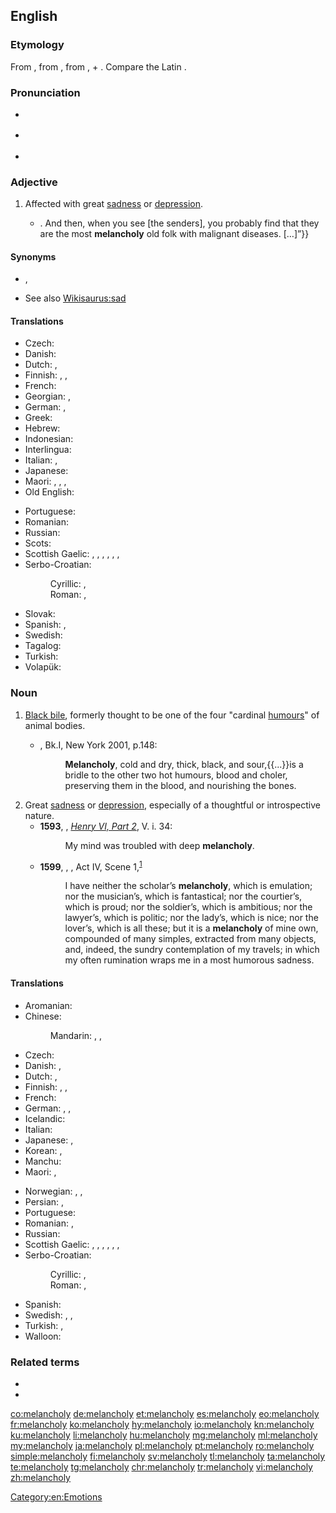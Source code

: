 ==English==

===Etymology===
From {{etyl|fro|en}} {{m|fro|melancolie}}, from {{etyl|grc|en}} {{m|grc|μελαγχολία||[[atrabiliousness]]}}, from {{m|grc|μέλας|}}, {{m|grc|μελαν-||black, dark, murky}} + {{m|grc|χολή||bile}}. Compare the Latin {{m|la|ātra bīlis||black bile}}.

===Pronunciation===
* {{a|UK}} {{IPA|/ˈmelənkəli/|lang=en}}
* {{a|US}} {{IPA|/ˈmɛl.ənˌkɑl.i/|lang=en}}
* {{audio|En-us-melancholy.ogg|Audio (US)|lang=en}}

===Adjective===
{{en-adj}}

# Affected with great [[sadness]] or [[depression]].
#: {{ux|en|'''Melancholy''' people don't talk much.}}
#* {{quote-book|year=1922|author={{w|Ben Travers}}|title={{w|A Cuckoo in the Nest}}
|chapter=1|url=http://openlibrary.org/works/OL1521052W
|passage=“[…] the awfully hearty sort of Christmas cards that people do send to other people that they don't know at all well. You know. The kind that have mottoes{{...}}. And then, when you see [the senders], you probably find that they are the most '''melancholy''' old folk with malignant diseases. […]”}}

====Synonyms====
* {{sense|thoughtful sadness}} {{l|en|wistful}}, {{l|en|melancholic}}
* See also [[Wikisaurus:sad]]

====Translations====
{{trans-top|Affected with sadness or depression}}
* Czech: {{t+|cs|melancholický}}
* Danish: {{t|da|melankolsk}}
* Dutch: {{t+|nl|melancholisch}}, {{t+|nl|droevig}}
* Finnish: {{t+|fi|melankolinen}}, {{t+|fi|apea}}, {{t|fi|surumielinen}}
* French: {{t+|fr|mélancolique}}
* Georgian: {{t|ka|ნაღვლიანი}}, {{t|ka|სევდიანი}}
* German: {{t+|de|melancholisch}}, {{t|de|schwermütig}}
* Greek: {{t+|el|μελαγχολία}}
* Hebrew: {{t|he|דכדוך|tr=dikhdókh}}
* Indonesian: {{t+|id|melankolis}}
* Interlingua: {{t|ia|melancholia}}
* Italian: {{t|it|melancolico}}, {{t+|it|malinconico}}
* Japanese: {{t+|ja|憂鬱|tr=yūutsu}}
* Maori: {{t|mi|kainatu}}, {{t|mi|matapōuri}}, {{t|mi|ruku popoi}}, {{t|mi|rāwakiwaki}}
* Old English: {{t|ang|drēoriġ}}
{{trans-mid}}
* Portuguese: {{t+|pt|melancólico}}
* Romanian: {{t+|ro|melancolic}}
* Russian: {{t+|ru|меланхоли́чный}}
* Scots: {{t|sco|dowie}}
* Scottish Gaelic: {{t|gd|mulad|m}}, {{t|gd|èislean|m}}, {{t|gd|dòlasachd|f}}, {{t|gd|tùirse|f}}, {{t|gd|dubhachas|m}}, {{t|gd|cianalas|m}}, {{t|gd|truime|f}}
* Serbo-Croatian:
*: Cyrillic: {{t|sh|снужденост|f}}, {{t|sh|утученост|f}}
*: Roman: {{t+|sh|snuždenost|f}}, {{t+|sh|utučenost|f}}
* Slovak: {{t|sk|melanchólia}}
* Spanish: {{t+|es|melancólico|m}}, {{t+|es|melancólica|f}}
* Swedish: {{t+|sv|melankolisk}}
* Tagalog: {{t|tl|lukulok}}
* Turkish: {{t+|tr|melankolik}}
* Volapük: {{t+|vo|glumaladäl}}
{{trans-bottom}}

===Noun===
{{en-noun|~|melancholies}}

# {{lb|en|historical}} [[black bile|Black bile]], formerly thought to be one of the four "cardinal [[humours]]" of animal bodies.
#* {{RQ:RBrtn AntmyMlncly}}, Bk.I, New York 2001, p.148:
#*: '''Melancholy''', cold and dry, thick, black, and sour,{{...}}is a bridle to the other two hot humours, blood and choler, preserving them in the blood, and nourishing the bones.
# Great [[sadness]] or [[depression]], especially of a thoughtful or introspective nature.
#* '''1593''', {{w|William Shakespeare}}, ''[[s:The Second Part of King Henry the Sixth|Henry VI, Part 2]]'', V. i. 34:
#*: My mind was troubled with deep '''melancholy'''.
#* '''1599''', {{w|William Shakespeare}}, ''{{w|As You Like It}}'', Act IV, Scene 1,<sup>[http://www.opensourceshakespeare.org/views/plays/play_view.php?WorkID=asyoulikeit&Scope=entire&pleasewait=1&msg=pl]</sup>
#*: I have neither the scholar’s '''melancholy''', which is emulation; nor the musician’s, which is fantastical; nor the courtier’s, which is proud; nor the soldier’s, which is ambitious; nor the lawyer’s, which is politic; nor the lady’s, which is nice; nor the lover’s, which is all these; but it is a '''melancholy''' of mine own, compounded of many simples, extracted from many objects, and, indeed, the sundry contemplation of my travels; in which my often rumination wraps me in a most humorous sadness.

====Translations====
{{trans-top|Sadness or depression}}
* Aromanian: {{t|rup|milanculii|f}}
* Chinese:
*: Mandarin: {{t+|cmn|憂鬱|sc=Hani}}, {{t+|cmn|忧郁|tr=yōuyù|sc=Hani}}, {{t+|cmn|悲哀|tr=bēi'āi|sc=Hani}}
* Czech: {{t+|cs|melancholie|f}}
* Danish: {{t+|da|melankoli}}, {{t|da|vemod|n}}
* Dutch: {{t+|nl|melancholie}}, {{t+|nl|weemoed|m}}
* Finnish: {{t+|fi|melankolia}}, {{t+|fi|apeus}}, {{t+|fi|surumielisyys}}
* French: {{t+|fr|mélancolie|f}}
* German: {{t+|de|Melancholie|f}}, {{t+|de|Schwermut|f}}, {{t+|de|Wehmut|f}}
* Icelandic: {{t+|is|þunglyndi|n}}
* Italian: {{t+|it|malinconia|f}}
* Japanese: {{t+|ja|憂鬱|tr=yūutsu}}, {{t+|ja|鬱病|tr=utsubyō}}
* Korean: {{t+|ko|우울}}, {{t|ko|침울}}
* Manchu: {{t|mnc|ᠠᡴᠠᠴᡠᠨ|tr=akacun}}
* Maori: {{t|mi|kainatu}}, {{t|mi|rāwakiwaki}}
{{trans-mid}}
* Norwegian: {{t|no|melankoli|m}}, {{t|no|tungsinn}}, {{t|no|svartsyn}}
* Persian: {{t+|fa|مالیخولیا|tr=mâlixuliyâ|sc=fa-Arab}}, {{t|fa|مالنخولیا|tr=mâlenxuliyâ|sc=fa-Arab}}
* Portuguese: {{t+|pt|melancolia|f}}
* Romanian: {{t+|ro|melancolie|f}}, {{t+|ro|tristețe|f}}
* Russian: {{t+|ru|меланхо́лия|f}}
* Scottish Gaelic: {{t|gd|dòlasachd|f}}, {{t|gd|mulad|m}}, {{t|gd|èislean|m}}, {{t|gd|cianalas|m}}, {{t|gd|tùirse|f}}, {{t|gd|truime|f}}, {{t|gd|dubhachas|m}}
* Serbo-Croatian:
*: Cyrillic: {{t|sh|мелахолија|f}}, {{t|sh|меланколија|f}}
*: Roman: {{t+|sh|melanhòlija|f}}, {{t+|sh|melankòlija|f}}
* Spanish: {{t+|es|melancolía|f}}
* Swedish: {{t+|sv|melankoli|c}}, {{t+|sv|svårmod|n}}, {{t+|sv|vemod|n}}
* Turkish: {{t+|tr|melankoli}}, {{t+|tr|hüzün}}
* Walloon: {{t+|wa|miråcoleye|f}}
{{trans-bottom}}

===Related terms===
* {{l|en|melancholic}}
* {{l|en|sadness}}

[[Category:en:Emotions]]

[[co:melancholy]]
[[de:melancholy]]
[[et:melancholy]]
[[es:melancholy]]
[[eo:melancholy]]
[[fr:melancholy]]
[[ko:melancholy]]
[[hy:melancholy]]
[[io:melancholy]]
[[kn:melancholy]]
[[ku:melancholy]]
[[li:melancholy]]
[[hu:melancholy]]
[[mg:melancholy]]
[[ml:melancholy]]
[[my:melancholy]]
[[ja:melancholy]]
[[pl:melancholy]]
[[pt:melancholy]]
[[ro:melancholy]]
[[simple:melancholy]]
[[fi:melancholy]]
[[sv:melancholy]]
[[tl:melancholy]]
[[ta:melancholy]]
[[te:melancholy]]
[[tg:melancholy]]
[[chr:melancholy]]
[[tr:melancholy]]
[[vi:melancholy]]
[[zh:melancholy]]